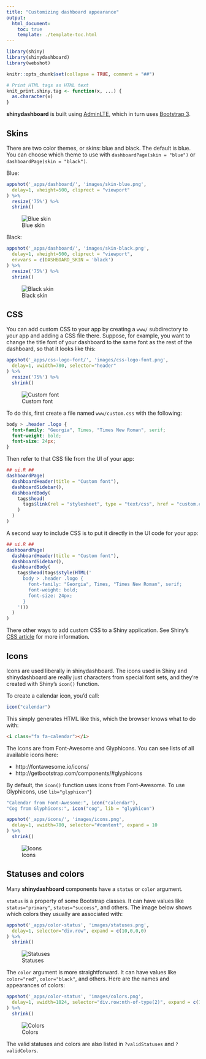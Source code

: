 ```yaml
---
title: "Customizing dashboard appearance"
output:
  html_document:
    toc: true
    template: ./template-toc.html
---
```


```r
library(shiny)
library(shinydashboard)
library(webshot)

knitr::opts_chunk$set(collapse = TRUE, comment = "##")

# Print HTML tags as HTML text
knit_print.shiny.tag <- function(x, ...) {
  as.character(x)
}
```

**shinydashboard** is built using [AdminLTE](https://github.com/almasaeed2010/AdminLTE), which in turn uses [Bootstrap 3](http://getbootstrap.com/).

## Skins

There are two color themes, or skins: blue and black. The default is blue. You can choose which theme to use with `dashboardPage(skin = "blue")` or `dashboardPage(skin = "black")`.

Blue:

```r
appshot('_apps/dashboard/', 'images/skin-blue.png',
  delay=1, vheight=500, cliprect = "viewport"
) %>%
  resize('75%') %>%
  shrink()
```

![Blue skin](images/skin-blue.png)

Black:

```r
appshot('_apps/dashboard/', 'images/skin-black.png',
  delay=1, vheight=500, cliprect = "viewport",
  envvars = c(DASHBOARD_SKIN = 'black')
) %>%
  resize('75%') %>%
  shrink()
```

![Black skin](images/skin-black.png)


## CSS

You can add custom CSS to your app by creating a `www/` subdirectory to your app and adding a CSS file there. Suppose, for example, you want to change the title font of your dashboard to the same font as the rest of the dashboard, so that it looks like this:


```r
appshot('_apps/css-logo-font/', 'images/css-logo-font.png',
  delay=1, vwidth=780, selector="header"
) %>%
  resize('75%') %>%
  shrink()
```

![Custom font](images/css-logo-font.png)

To do this, first create a file named `www/custom.css` with the following:

```css
body > .header .logo {
  font-family: "Georgia", Times, "Times New Roman", serif;
  font-weight: bold;
  font-size: 24px;
}
```

Then refer to that CSS file from the UI of your app:

```r
## ui.R ##
dashboardPage(
  dashboardHeader(title = "Custom font"),
  dashboardSidebar(),
  dashboardBody(
    tags$head(
      tags$link(rel = "stylesheet", type = "text/css", href = "custom.css")
    )
  )
)
```


A second way to include CSS is to put it directly in the UI code for your app:

```r
## ui.R ##
dashboardPage(
  dashboardHeader(title = "Custom font"),
  dashboardSidebar(),
  dashboardBody(
    tags$head(tags$style(HTML('
      body > .header .logo {
        font-family: "Georgia", Times, "Times New Roman", serif;
        font-weight: bold;
        font-size: 24px;
      }
    ')))
  )
)
```

There other ways to add custom CSS to a Shiny application. See Shiny's [CSS article](http://shiny.rstudio.com/articles/css.html) for more information.


## Icons

Icons are used liberally in shinydashboard. The icons used in Shiny and shinydashboard are really just characters from special font sets, and they're created with Shiny's `icon()` function.

To create a calendar icon, you'd call:

```r
icon("calendar")
```

This simply generates HTML like this, which the browser knows what to do with:

```HTML
<i class="fa fa-calendar"></i>
```

The icons are from Font-Awesome and Glyphicons. You can see lists of all available icons here:

* http://fontawesome.io/icons/
* http://getbootstrap.com/components/#glyphicons


By default, the `icon()` function uses icons from Font-Awesome. To use Glyphicons, use `lib="glyphicon"`)

```r
"Calendar from Font-Awesome:", icon("calendar"),
"Cog from Glyphicons:", icon("cog", lib = "glyphicon")
```

```r
appshot('_apps/icons/', 'images/icons.png',
  delay=1, vwidth=780, selector="#content", expand = 10
) %>%
  shrink()
```

![Icons](images/icons.png)

## Statuses and colors

Many **shinydashboard** components have a `status` or `color` argument.

`status` is a property of some Bootstrap classes. It can have values like `status="primary"`, `status="success"`, and others. The image below shows which colors they usually are associated with:

```r
appshot('_apps/color-status', 'images/statuses.png',
  delay=1, selector="div.row", expand = c(10,0,0,0)
) %>%
  shrink()
```

![Statuses](images/statuses.png)


The `color` argument is more straightforward. It can have values like `color="red"`, `color="black"`, and others. Here are the names and appearances of colors:

```r
appshot('_apps/color-status', 'images/colors.png',
  delay=1, vwidth=1024, selector="div.row:nth-of-type(2)", expand = c(10,0,0,0)
) %>%
  shrink()
```

![Colors](images/colors.png)

The valid statuses and colors are also listed in `?validStatuses` and `?validColors`.
